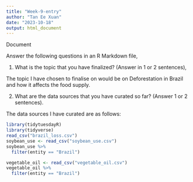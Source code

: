 ```yaml
---
title: "Week-9-entry"
author: "Tan Ee Xuan"
date: "2023-10-18"
output: html_document
---
```


Document

Answer the following questions in an R Markdown file,

(1) What is the topic that you have finalized? (Answer in 1 or 2 sentences),

The topic I have chosen to finalise on would be on Deforestation in Brazil and how it affects the food supply. 

(2) What are the data sources that you have curated so far? (Answer 1 or 2 sentences).

The data sources I have curated are as follows:

```r
library(tidytuesdayR)
library(tidyverse)
read_csv("brazil_loss.csv")
soybean_use <- read_csv("soybean_use.csv")
soybean_use %>%
  filter(entity == "Brazil")

vegetable_oil <- read_csv("vegetable_oil.csv")
vegetable_oil %>%
  filter(entity == "Brazil")
```
